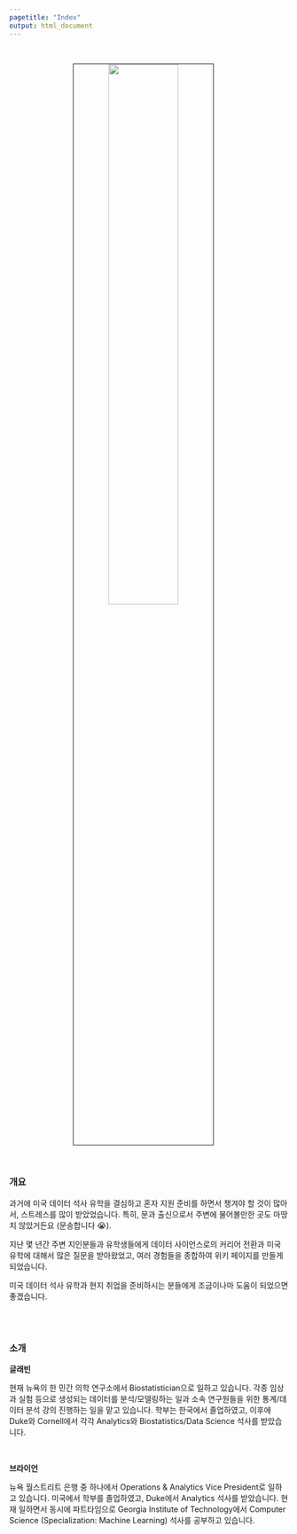 ```yaml
---
pagetitle: "Index"
output: html_document
---
```


<link rel="stylesheet" href="styles.css" type="text/css">
<link rel="stylesheet" href="academicons/css/academicons.min.css"/>

<br>

<p align="center">
<img src="images/analytics-g4cec2b4cd_1280.jpg" style="width:50%; border:0.5px solid; margin-right: 20px" align="center">
</p>
<br>

### 개요

과거에 미국 데이터 석사 유학을 결심하고 혼자 지원 준비를 하면서 챙겨야 할 것이 많아서, 스트레스를 많이 받았었습니다. 특히, 문과 출신으로서 주변에 물어볼만한 곳도 마땅치 않았거든요 (문송합니다 😭). 

지난 몇 년간 주변 지인분들과 유학생들에게 데이터 사이언스로의 커리어 전환과 미국 유학에 대해서 많은 질문을 받아왔었고, 여러 경험들을 종합하여 위키 페이지를 만들게 되었습니다.

미국 데이터 석사 유학과 현지 취업을 준비하시는 분들에게 조금이나마 도움이 되었으면 좋겠습니다.

<br><br>

### 소개

**글래빈**

현재 뉴욕의 한 민간 의학 연구소에서 Biostatistician으로 일하고 있습니다. 각종 임상과 실험 등으로 생성되는 데이터를 분석/모델링하는 일과 소속 연구원들을 위한 통계/데이터 분석 강의 진행하는 일을 맡고 있습니다. 학부는 한국에서 졸업하였고, 이후에 Duke와 Cornell에서 각각 Analytics와 Biostatistics/Data Science 석사를 받았습니다.


<br>

**브라이언**

뉴욕 월스트리트 은행 중 하나에서 Operations & Analytics Vice President로 일하고 있습니다. 미국에서 학부를 졸업하였고, Duke에서 Analytics 석사를 받았습니다. 현재 일하면서 동시에 파트타임으로 Georgia Institute of Technology에서 Computer Science (Specialization: Machine Learning) 석사를 공부하고 있습니다.


<br><br>



